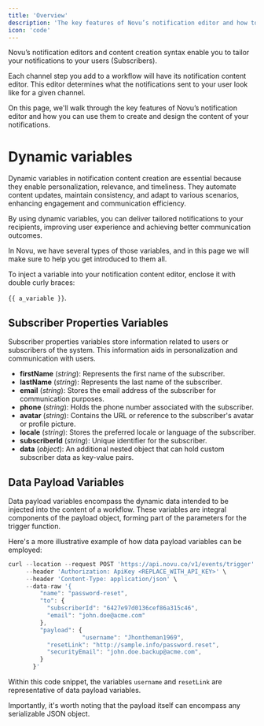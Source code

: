 ```yaml
---
title: 'Overview'
description: 'The key features of Novu’s notification editor and how to use them'
icon: 'code'
---
```


Novu’s notification editors and content creation syntax enable you to tailor your notifications to your users (Subscribers).

Each channel step you add to a workflow will have its notification content editor. This editor determines what the notifications sent to your user look like for a given channel.

On this page, we'll walk through the key features of Novu’s notification editor and how you can use them to create and design the content of your notifications.

# Dynamic variables
Dynamic variables in notification content creation are essential because they enable personalization, relevance, and timeliness. They automate content updates, maintain consistency, and adapt to various scenarios, enhancing engagement and communication efficiency. 

By using dynamic variables, you can deliver tailored notifications to your recipients, improving user experience and achieving better communication outcomes.

In Novu, we have several types of those variables, and in this page we will make sure to help you get introduced to them all.

To inject a variable into your notification content editor, enclose it with double curly braces: 

`{{ a_variable }}`.

## Subscriber Properties Variables

Subscriber properties variables store information related to users or subscribers of the system. This information aids in personalization and communication with users.

- **firstName** (*string*): Represents the first name of the subscriber.
- **lastName** (*string*): Represents the last name of the subscriber.
- **email** (*string*): Stores the email address of the subscriber for communication purposes.
- **phone** (*string*): Holds the phone number associated with the subscriber.
- **avatar** (*string*): Contains the URL or reference to the subscriber's avatar or profile picture.
- **locale** (*string*): Stores the preferred locale or language of the subscriber.
- **subscriberId** (*string*): Unique identifier for the subscriber.
- **data** (*object*): An additional nested object that can hold custom subscriber data as key-value pairs.

## Data Payload Variables

Data payload variables encompass the dynamic data intended to be injected into the content of a workflow. These variables are integral components of the payload object, forming part of the parameters for the trigger function.

Here's a more illustrative example of how data payload variables can be employed:

```jsx
curl --location --request POST 'https://api.novu.co/v1/events/trigger' \
     --header 'Authorization: ApiKey <REPLACE_WITH_API_KEY>' \
     --header 'Content-Type: application/json' \
     --data-raw '{
         "name": "password-reset",
         "to": {
           "subscriberId": "6427e97d0136cef86a315c46",
           "email": "john.doe@acme.com"
         },
         "payload": {
					 "username": "Jhontheman1969",
           "resetLink": "http://sample.info/password.reset",
           "securityEmail": "john.doe.backup@acme.com",
         }
       }'
```

Within this code snippet, the variables `username` and `resetLink` are representative of data payload variables. 

Importantly, it's worth noting that the payload itself can encompass any serializable JSON object.